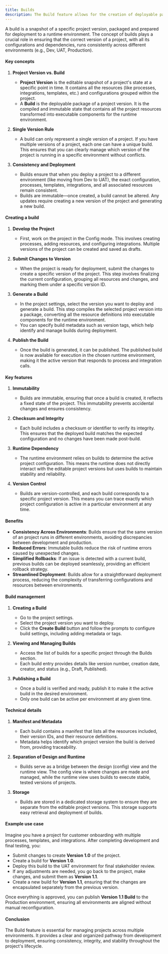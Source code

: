```yaml
---
title: Builds
description: The Build feature allows for the creation of deployable packages of a project, encapsulating all its resources into a single unit.
---
```


 A build is a snapshot of a specific project version, packaged and prepared for deployment to a runtime environment. The concept of builds plays a crucial role in ensuring that the correct version of a project, with all its configurations and dependencies, runs consistently across different environments (e.g., Dev, UAT, Production).


#### Key concepts

1. **Project Version vs. Build**
   - **Project Version** is the editable snapshot of a project's state at a specific point in time. It contains all the resources (like processes, integrations, templates, etc.) and configurations grouped within the project.
   - A **Build** is the deployable package of a project version. It is the compiled and immutable state that contains all the project resources transformed into executable components for the runtime environment.

2. **Single Version Rule**
   - A build can only represent a single version of a project. If you have multiple versions of a project, each one can have a unique build. This ensures that you can clearly manage which version of the project is running in a specific environment without conflicts.

3. **Consistency and Deployment**
   - Builds ensure that when you deploy a project to a different environment (like moving from Dev to UAT), the exact configuration, processes, templates, integrations, and all associated resources remain consistent.
   - Builds are immutable—once created, a build cannot be altered. Any updates require creating a new version of the project and generating a new build.

#### Creating a build

1. **Develop the Project**
   - First, work on the project in the Config mode. This involves creating processes, adding resources, and configuring integrations. Multiple versions of the project can be created and saved as drafts.

2. **Submit Changes to Version**
   - When the project is ready for deployment, submit the changes to create a specific version of the project. This step involves finalizing the current configuration, grouping all resources and changes, and marking them under a specific version ID.

3. **Generate a Build**
   - In the project settings, select the version you want to deploy and generate a build. This step compiles the selected project version into a package, converting all the resource definitions into executable components for the runtime environment.
   - You can specify build metadata such as version tags, which help identify and manage builds during deployment.

4. **Publish the Build**
   - Once the build is generated, it can be published. The published build is now available for execution in the chosen runtime environment, making it the active version that responds to process and integration calls.

#### Key features

1. **Immutability**
   - Builds are immutable, ensuring that once a build is created, it reflects a fixed state of the project. This immutability prevents accidental changes and ensures consistency.

2. **Checksum and Integrity**
   - Each build includes a checksum or identifier to verify its integrity. This ensures that the deployed build matches the expected configuration and no changes have been made post-build.

3. **Runtime Dependency**
   - The runtime environment relies on builds to determine the active project configuration. This means the runtime does not directly interact with the editable project versions but uses builds to maintain stability and reliability.

4. **Version Control**
   - Builds are version-controlled, and each build corresponds to a specific project version. This means you can trace exactly which project configuration is active in a particular environment at any time.

#### Benefits

- **Consistency Across Environments**: Builds ensure that the same version of an project runs in different environments, avoiding discrepancies between development and production.
- **Reduced Errors**: Immutable builds reduce the risk of runtime errors caused by unexpected changes.
- **Simplified Rollbacks**: If an issue is detected with a current build, previous builds can be deployed seamlessly, providing an efficient rollback strategy.
- **Streamlined Deployment**: Builds allow for a straightforward deployment process, reducing the complexity of transferring configurations and resources between environments.

#### Build management

1. **Creating a Build**
   - Go to the project settings.
   - Select the project version you want to deploy.
   - Click the **Create Build** button and follow the prompts to configure build settings, including adding metadata or tags.

2. **Viewing and Managing Builds**
   - Access the list of builds for a specific project through the Builds section.
   - Each build entry provides details like version number, creation date, creator, and status (e.g., Draft, Published).

3. **Publishing a Build**
   - Once a build is verified and ready, publish it to make it the active build in the desired environment.
   - Only one build can be active per environment at any given time.

#### Technical details

1. **Manifest and Metadata**
   - Each build contains a manifest that lists all the resources included, their version IDs, and their resource definitions.
   - Metadata helps identify which project version the build is derived from, providing traceability.

2. **Separation of Design and Runtime**
   - Builds serve as a bridge between the design (config) view and the runtime view. The config view is where changes are made and managed, while the runtime view uses builds to execute stable, tested versions of projects.

3. **Storage**
   - Builds are stored in a dedicated storage system to ensure they are separate from the editable project versions. This storage supports easy retrieval and deployment of builds.

#### Example use case

Imagine you have a project for customer onboarding with multiple processes, templates, and integrations. After completing development and final testing, you:
- Submit changes to create **Version 1.0** of the project.
- Create a build for **Version 1.0**.
- Deploy this build to the UAT environment for final stakeholder review.
- If any adjustments are needed, you go back to the project, make changes, and submit them as **Version 1.1**.
- Create a new build for **Version 1.1**, ensuring that the changes are encapsulated separately from the previous version.

Once everything is approved, you can publish **Version 1.1 Build** to the Production environment, ensuring all environments are aligned without manual reconfiguration.

#### Conclusion

The Build feature is essential for managing projects across multiple environments. It provides a clear and organized pathway from development to deployment, ensuring consistency, integrity, and stability throughout the project's lifecycle.
